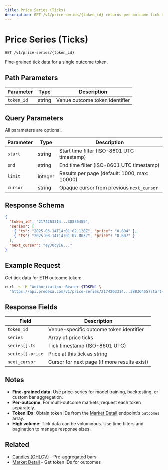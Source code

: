 ```yaml
---
title: Price Series (Ticks)
description: GET /v1/price-series/{token_id} returns per-outcome tick data with cursor pagination.
---
```


# Price Series (Ticks)

```
GET /v1/price-series/{token_id}
```

Fine-grained tick data for a single outcome token.

## Path Parameters

| Parameter | Type | Description |
|-----------|------|-------------|
| `token_id` | string | Venue outcome token identifier |

## Query Parameters

All parameters are optional.

| Parameter | Type | Description |
|-----------|------|-------------|
| `start` | string | Start time filter (ISO-8601 UTC timestamp) |
| `end` | string | End time filter (ISO-8601 UTC timestamp) |
| `limit` | integer | Results per page (default: 1000, max: 10000) |
| `cursor` | string | Opaque cursor from previous `next_cursor` |

## Response Schema

```json
{
  "token_id": "2174263314...38836455",
  "series": [
    { "ts": "2025-03-14T14:01:02.120Z", "price": "0.604" },
    { "ts": "2025-03-14T14:01:07.003Z", "price": "0.607" }
  ],
  "next_cursor": "eyJ0cyI6..."
}
```

## Example Request

Get tick data for ETH outcome token:

```bash
curl -s -H "Authorization: Bearer $TOKEN" \
  "https://api.predexa.com/v1/price-series/2174263314...38836455?start=2025-03-14T14:00:00Z&end=2025-03-14T15:00:00Z&limit=2000"
```

## Response Fields

| Field | Description |
|-------|-------------|
| `token_id` | Venue-specific outcome token identifier |
| `series` | Array of price ticks |
| `series[].ts` | Tick timestamp (ISO-8601 UTC) |
| `series[].price` | Price at this tick as string |
| `next_cursor` | Cursor for next page (if more results exist) |

## Notes

- **Fine-grained data**: Use price-series for model training, backtesting, or custom bar aggregation.
- **Per-outcome**: For multi-outcome markets, request each token separately.
- **Token IDs**: Obtain token IDs from the [Market Detail](/pages/discovery/market-detail) endpoint's `outcomes` array.
- **High volume**: Tick data can be voluminous. Use time filters and pagination to manage response sizes.

## Related

- [Candles (OHLCV)](/pages/time-series/candles) - Pre-aggregated bars
- [Market Detail](/pages/discovery/market-detail) - Get token IDs for outcomes
